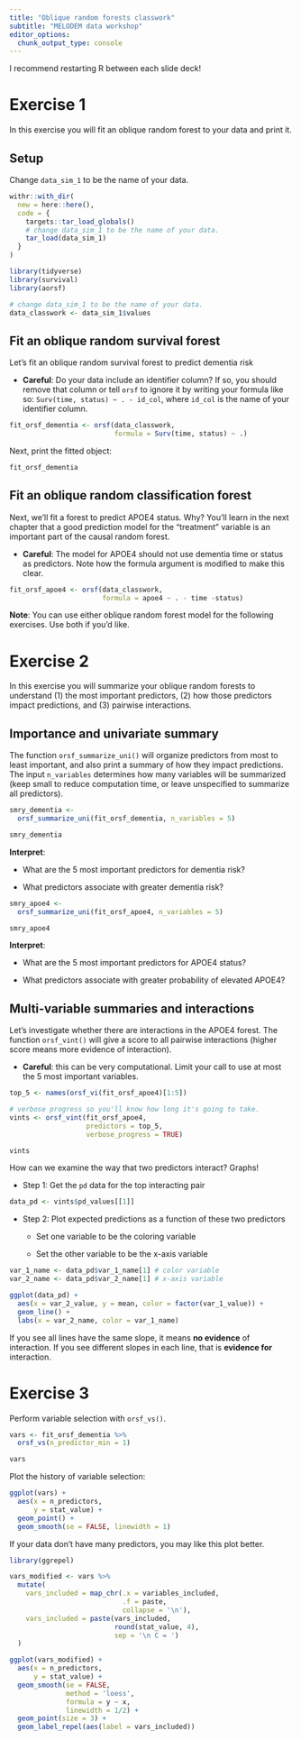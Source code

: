 ```yaml
---
title: "Oblique random forests classwork"
subtitle: "MELODEM data workshop"
editor_options: 
  chunk_output_type: console
---
```


I recommend restarting R between each slide deck!

# Exercise 1

In this exercise you will fit an oblique random forest to your data and print it.

## Setup

Change `data_sim_1` to be the name of your data.

```r

withr::with_dir(
  new = here::here(),
  code = {
    targets::tar_load_globals()
    # change data_sim_1 to be the name of your data.
    tar_load(data_sim_1)
  }
)

library(tidyverse)
library(survival)
library(aorsf)

# change data_sim_1 to be the name of your data.
data_classwork <- data_sim_1$values

```

## Fit an oblique random survival forest

Let's fit an oblique random survival forest to predict dementia risk

- **Careful**: Do your data include an identifier column? If so, you should remove that column or tell `orsf` to ignore it by writing your formula like so: `Surv(time, status) ~ . - id_col`, where `id_col` is the name of your identifier column.

```r

fit_orsf_dementia <- orsf(data_classwork, 
                          formula = Surv(time, status) ~ .)

```

Next, print the fitted object:

```r

fit_orsf_dementia

```

## Fit an oblique random classification forest

Next, we'll fit a forest to predict APOE4 status. Why? You'll learn in the next chapter that a good prediction model for the "treatment" variable is an important part of the causal random forest.

- **Careful**: The model for APOE4 should not use dementia time or status as predictors. Note how the formula argument is modified to make this clear.

```r

fit_orsf_apoe4 <- orsf(data_classwork, 
                       formula = apoe4 ~ . - time -status)

```

**Note**: You can use either oblique random forest model for the following exercises. Use both if you'd like.

# Exercise 2

In this exercise you will summarize your oblique random forests to understand (1) the most important predictors, (2) how those predictors impact predictions, and (3) pairwise interactions.


## Importance and univariate summary

The function `orsf_summarize_uni()` will organize predictors from most to least important, and also print a summary of how they impact predictions. The input `n_variables` determines how many variables will be summarized (keep small to reduce computation time, or leave unspecified to summarize all predictors). 

```r

smry_dementia <- 
  orsf_summarize_uni(fit_orsf_dementia, n_variables = 5)

smry_dementia

```

**Interpret**:

- What are the 5 most important predictors for dementia risk?

- What predictors associate with greater dementia risk?

```r

smry_apoe4 <- 
  orsf_summarize_uni(fit_orsf_apoe4, n_variables = 5)

smry_apoe4

```

**Interpret**:

- What are the 5 most important predictors for APOE4 status?

- What predictors associate with greater probability of elevated APOE4?

## Multi-variable summaries and interactions

Let's investigate whether there are interactions in the APOE4 forest. The function `orsf_vint()` will give a score to all pairwise interactions (higher score means more evidence of interaction).

- **Careful**: this can be very computational. Limit your call to use at most the 5 most important variables.

```r

top_5 <- names(orsf_vi(fit_orsf_apoe4)[1:5])

# verbose progress so you'll know how long it's going to take.
vints <- orsf_vint(fit_orsf_apoe4, 
                   predictors = top_5,
                   verbose_progress = TRUE)

vints

```


How can we examine the way that two predictors interact? Graphs!

- Step 1: Get the `pd` data for the top interacting pair

```r

data_pd <- vints$pd_values[[1]]

```

- Step 2: Plot expected predictions as a function of these two predictors

    + Set one variable to be the coloring variable 
    
    + Set the other variable to be the x-axis variable

```r

var_1_name <- data_pd$var_1_name[1] # color variable
var_2_name <- data_pd$var_2_name[1] # x-axis variable

ggplot(data_pd) + 
  aes(x = var_2_value, y = mean, color = factor(var_1_value)) + 
  geom_line() + 
  labs(x = var_2_name, color = var_1_name)

```

If you see all lines have the same slope, it means **no evidence** of interaction. If you see different slopes in each line, that is **evidence for** interaction.

# Exercise 3

Perform variable selection with `orsf_vs()`.

```r

vars <- fit_orsf_dementia %>% 
  orsf_vs(n_predictor_min = 1)

vars

```

Plot the history of variable selection:

```r

ggplot(vars) + 
  aes(x = n_predictors, 
      y = stat_value) + 
  geom_point() + 
  geom_smooth(se = FALSE, linewidth = 1)

```

If your data don't have many predictors, you may like this plot better.


```r

library(ggrepel)

vars_modified <- vars %>% 
  mutate(
    vars_included = map_chr(.x = variables_included, 
                            .f = paste, 
                            collapse = '\n'),
    vars_included = paste(vars_included,
                          round(stat_value, 4),
                          sep = '\n C = ')
  )

ggplot(vars_modified) + 
  aes(x = n_predictors, 
      y = stat_value) + 
  geom_smooth(se = FALSE, 
              method = 'loess',
              formula = y ~ x,
              linewidth = 1/2) + 
  geom_point(size = 3) + 
  geom_label_repel(aes(label = vars_included))

```


